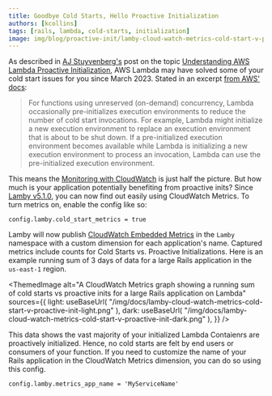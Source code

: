 ```yaml
---
title: Goodbye Cold Starts, Hello Proactive Initialization
authors: [kcollins]
tags: [rails, lambda, cold-starts, initialization]
image: img/blog/proactive-init/lamby-cloud-watch-metrics-cold-start-v-proactive-init-dark.png
---
```



As described in [AJ Stuyvenberg's](https://twitter.com/astuyve) post on the topic [Understanding AWS Lambda Proactive Initialization](https://aaronstuyvenberg.com/posts/understanding-proactive-initialization), AWS Lambda may have solved some of your cold start issues for you since March 2023. Stated in an excerpt [from AWS' docs](https://aaronstuyvenberg.com/posts/understanding-proactive-initialization):

> For functions using unreserved (on-demand) concurrency, Lambda occasionally pre-initializes execution environments to reduce the number of cold start invocations. For example, Lambda might initialize a new execution environment to replace an execution environment that is about to be shut down. If a pre-initialized execution environment becomes available while Lambda is initializing a new execution environment to process an invocation, Lambda can use the pre-initialized execution environment.

<!--truncate-->

This means the [Monitoring with CloudWatch](#monitoring-with-cloudwatch) is just half the picture. But how much is your application potentially benefiting from proactive inits? Since [Lamby v5.1.0](https://github.com/rails-lambda/lamby/pull/169), you can now find out easily using CloudWatch Metrics. To turn metrics on, enable the config like so:

```rails title="config/environments/production.rb"
config.lamby.cold_start_metrics = true
```

Lamby will now publish [CloudWatch Embedded Metrics](https://docs.aws.amazon.com/AmazonCloudWatch/latest/monitoring/CloudWatch_Embedded_Metric_Format.html) in the `Lamby` namespace with a custom dimension for each application's name. Captured metrics include counts for Cold Starts vs. Proactive Initializations. Here is an example running sum of 3 days of data for a large Rails application in the `us-east-1` region.

<ThemedImage
  alt="A CloudWatch Metrics graph showing a running sum of cold starts vs proactive inits for a large Rails application on Lambda"
  sources={{
    light: useBaseUrl(
      "/img/docs/lamby-cloud-watch-metrics-cold-start-v-proactive-init-light.png"
    ),
    dark: useBaseUrl(
      "/img/docs/lamby-cloud-watch-metrics-cold-start-v-proactive-init-dark.png"
    ),
  }}
/>

This data shows the vast majority of your initialized Lambda Contaienrs are proactively initialized. Hence, no cold starts are felt by end users or consumers of your function. If you need to customize the name of your Rails application in the CloudWatch Metrics dimension, you can do so using this config.

```rails title="config/environments/production.rb"
config.lamby.metrics_app_name = 'MyServiceName'
```
